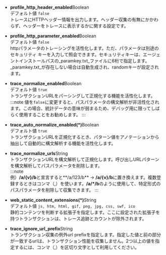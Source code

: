 -   **profile_http_header_enabled**<span class='type'>Boolean</span><br/>
      デフォルト値 `false`<br/>
      トレースにHTTPヘッダー情報を出力します。ヘッダー収集の有無にかかわらず、ヘッダーをトレースに表示するかに関する設定です。 

-   **profile_http_parameter_enabled**<span class='type'>Boolean</span><br/>
      デフォルト値 `false`<br/>
      httpパラメータのトレーシングを活性化します。ただ、パラメータは別途のセキュリティ キーを入力して照会できます。セキュリティキーは、エージェントインストールパスの_paramkey.txt_ファイルに6桁で指定します。_paramkey.txt_が存在しない場合は自動生成され、randomキーが設定されます。

-   **trace_normalize_enabled**<span class='type'>Boolean</span><br/>
        デフォルト値 `true`<br/>
        トランザクションURLをパーシングして正規化する機能を活性化します。
    :::note
    値を`false`に変更すると、パスパラメータの構文解析が非活性化されます。この場合、統計データの意味が弱まるため、デバッグ用に限ってしばらく使用することをお勧めします。
    :::

-   **trace_auto_normalize_enabled(\*)**<span class='type'>Boolean</span><br/>
      デフォルト値 `true`<br/>
      トランザクションURLを正規化するとき、パターン値をアノテーションから抽出して自動的に構文解析する機能を活性化します。

-   **trace_normalize_urls**<span class='type'>String</span><br/>
        トランザクションURLを構文解析して正規化します。呼び出しURLパターンを構文解析してパスパラメータを削除します。\
    :::note\
    例）**/a/{v}/b**と宣言すると**/a/123/b** → **/a/{v}/b**に置き換えます。複数登録するときはコンマ（,）を使います。**/a/\*/b**のように使用して、特定形式のパスパラメータを削除して収集できます。
    :::

-   **web_static_content_extensions(\*)**<span class='type'>String</span><br/>
      デフォルト値 `js, htm, html, gif, png, jpg, css, swf, ico`<br/>
      静的コンテンツを判断する拡張子を指定します。ここに設定された拡張子を持つトランザクションは、トレース追跡とカウントが除外されます。

-   **trace_ignore_url_prefix**<span class='type'>String</span><br/>
      トランザクション収集の例外url prefixを指定します。指定した値と前の部分が一致するurlは、トランザクション性能を収集しません。2つ以上の値を指定するには、コンマ（,）を区切り文字として利用してください。
